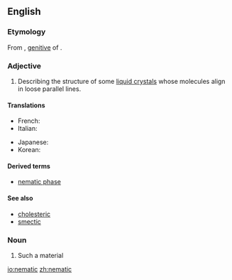==English==

===Etymology===
From {{etyl|grc|en}} {{term|νήματος|lang=grc}}, [[genitive]] of {{term|νῆμα||thread|lang=grc}}.

===Adjective===
{{en-adj}}

# {{context|physics|chemistry}} Describing the structure of some [[liquid crystal]]s whose molecules align in loose parallel lines.

====Translations====
{{trans-top}}
* French: {{t+|fr|nématique}}
* Italian: {{t-|it|nematico}}
{{trans-mid}}
* Japanese: {{t-|ja|ネマティック|tr=nematikku|sc=Jpan}}
* Korean: {{t-|ko|네마틱|tr=nematik|sc=Kore}}
{{trans-bottom}}

====Derived terms====
* [[nematic phase]]

====See also====
* [[cholesteric]]
* [[smectic]]

===Noun===
{{en-noun}}

# Such a material

[[io:nematic]]
[[zh:nematic]]